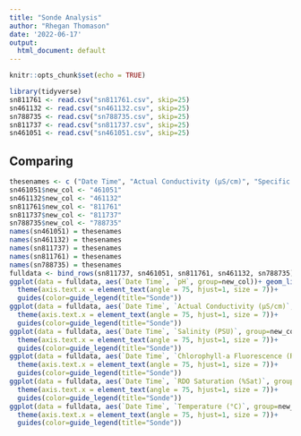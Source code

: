 ```yaml
---
title: "Sonde Analysis"
author: "Rhegan Thomason"
date: '2022-06-17'
output:
  html_document: default
---
```


```r
knitr::opts_chunk$set(echo = TRUE)
```


```r
library(tidyverse)
sn811761 <- read.csv("sn811761.csv", skip=25)
sn461132 <- read.csv("sn461132.csv", skip=25)
sn788735 <- read.csv("sn788735.csv", skip=25)
sn811737 <- read.csv("sn811737.csv", skip=25)
sn461051 <- read.csv("sn461051.csv", skip=25)
```

## Comparing

```r
thesenames <- c ("Date Time", "Actual Conductivity (µS/cm)", "Specific Conductivity (µS/cm)", "Salinity (PSU)", "Resistivity (Ω⋅cm)", "Density (g/cm³)", "Total Dissolved Solids (ppt)", "Chlorophyll-a Fluorescence (RFU)", "RDO Concentration (mg/L)", "RDO Saturation (%Sat)", "Oxygen Partial Pressure (Torr)", "pH", "pH mV", "ORP (mV)", "Temperature (°C)", "External Voltage (V)", "Battery Capacity (%)", "Barometric Pressure (mm Hg)", "Pressure (psi)", "Depth (m)", "new_col")
sn461051$new_col <- "461051"
sn461132$new_col <- "461132"
sn811761$new_col <- "811761"
sn811737$new_col <- "811737"
sn788735$new_col <- "788735"
names(sn461051) = thesenames
names(sn461132) = thesenames
names(sn811737) = thesenames
names(sn811761) = thesenames
names(sn788735) = thesenames
fulldata <- bind_rows(sn811737, sn461051, sn811761, sn461132, sn788735)
ggplot(data = fulldata, aes(`Date Time`, `pH`, group=new_col))+ geom_line(aes(color=new_col))+ 
  theme(axis.text.x = element_text(angle = 75, hjust=1, size = 7))+ 
  guides(color=guide_legend(title="Sonde"))
ggplot(data = fulldata, aes(`Date Time`, `Actual Conductivity (µS/cm)`, group=new_col))+ geom_line(aes(color=new_col))+ 
  theme(axis.text.x = element_text(angle = 75, hjust=1, size = 7))+ 
  guides(color=guide_legend(title="Sonde"))
ggplot(data = fulldata, aes(`Date Time`, `Salinity (PSU)`, group=new_col))+ geom_line(aes(color=new_col))+ 
  theme(axis.text.x = element_text(angle = 75, hjust=1, size = 7))+ 
  guides(color=guide_legend(title="Sonde"))
ggplot(data = fulldata, aes(`Date Time`, `Chlorophyll-a Fluorescence (RFU)`, group=new_col))+ geom_line(aes(color=new_col))+ 
  theme(axis.text.x = element_text(angle = 75, hjust=1, size = 7))+ 
  guides(color=guide_legend(title="Sonde"))
ggplot(data = fulldata, aes(`Date Time`, `RDO Saturation (%Sat)`, group=new_col))+ geom_line(aes(color=new_col))+
  theme(axis.text.x = element_text(angle = 75, hjust=1, size = 7))+ 
  guides(color=guide_legend(title="Sonde"))
ggplot(data = fulldata, aes(`Date Time`, `Temperature (°C)`, group=new_col))+ geom_line(aes(color=new_col))+ 
  theme(axis.text.x = element_text(angle = 75, hjust=1, size = 7))+ 
  guides(color=guide_legend(title="Sonde"))
```
